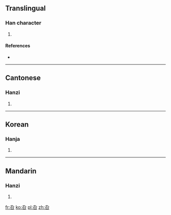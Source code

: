 ==Translingual==

===Han character===
{{Han char|rn=30|rad=口|as=02|sn=5|four=|canj=KNR|ids=⿱九口}}

# {{defn|Han|sort=口02}}

====References====
* {{Han ref|kx=0173.070|dkj=03252|dj=0385.030|hdz=10572.010|uh=53F4|ud=21492}}

----

==Cantonese==

===Hanzi===
{{yue-hanzi|jyut=kau4|y=kau4}}

# {{defn|lang=yue|sort=口02}}

----

==Korean==

===Hanja===
{{ko-hanja|hangeul=구|rv=gu|mr=ku}}

# {{defn|lang=ko|sort=口02}}

----

==Mandarin==

===Hanzi===
{{cmn-hanzi|pin=[[qiú]] ([[qiu2]])|wg=ch'iu<sup>2</sup>}}

# {{defn|lang=cmn|sort=口02}}

[[fr:叴]]
[[ko:叴]]
[[pl:叴]]
[[zh:叴]]